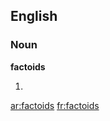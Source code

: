 ==English==

===Noun===
'''factoids'''

# {{plural of|[[factoid]]}}

[[ar:factoids]]
[[fr:factoids]]